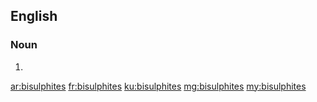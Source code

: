 ==English==

===Noun===
{{head|en|plural}}

# {{plural of|bisulphite|lang=en}}

[[ar:bisulphites]]
[[fr:bisulphites]]
[[ku:bisulphites]]
[[mg:bisulphites]]
[[my:bisulphites]]